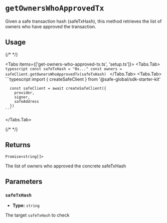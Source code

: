 
# `getOwnersWhoApprovedTx`

Given a safe transaction hash (safeTxHash), this method retrieves the list of owners who have approved the transaction.

## Usage

{/* <!-- vale off --> */}

<Tabs items={['get-owners-who-approved-tx.ts', 'setup.ts']}>
  <Tabs.Tab>
    ```typescript
    const safeTxHash = "0x..."
    const owners = safeClient.getOwnersWhoApprovedTx(safeTxHash)
    ```
  </Tabs.Tab>
  <Tabs.Tab>
    ```typescript
      import { createSafeClient } from '@safe-global/sdk-starter-kit'

      const safeClient = await createSafeClient({
        provider,  
        signer,
        safeAddress
      })
    ```
  </Tabs.Tab>
</Tabs>

{/* <!-- vale on --> */}

## Returns

`Promise<string[]>`

The list of owners who approved the concrete safeTxHash

## Parameters

### `safeTxHash`

- **Type:** `string`

The target `safeTxHash` to check
